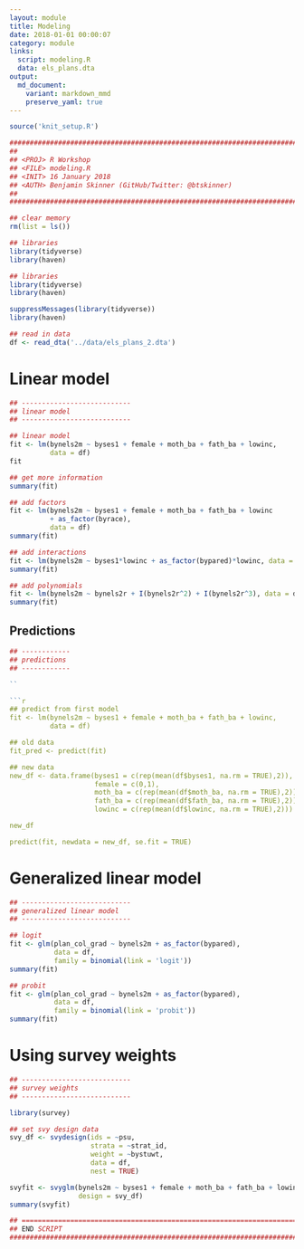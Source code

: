 ```yaml
---
layout: module
title: Modeling
date: 2018-01-01 00:00:07
category: module
links:
  script: modeling.R
  data: els_plans.dta
output:
  md_document:
    variant: markdown_mmd
    preserve_yaml: true
---
```


```r
source('knit_setup.R')
```
```r
################################################################################
##
## <PROJ> R Workshop
## <FILE> modeling.R 
## <INIT> 16 January 2018
## <AUTH> Benjamin Skinner (GitHub/Twitter: @btskinner)
##
################################################################################

## clear memory
rm(list = ls())

## libraries
library(tidyverse)
library(haven)

```
```r
## libraries
library(tidyverse)
library(haven)

```

```r
suppressMessages(library(tidyverse))
library(haven)

```

```r
## read in data
df <- read_dta('../data/els_plans_2.dta')

```

# Linear model
```r
## ---------------------------
## linear model
## ---------------------------

```

```r
## linear model
fit <- lm(bynels2m ~ byses1 + female + moth_ba + fath_ba + lowinc,
          data = df)
fit

## get more information
summary(fit)

```

```r
## add factors
fit <- lm(bynels2m ~ byses1 + female + moth_ba + fath_ba + lowinc
          + as_factor(byrace),
          data = df)
summary(fit)

```

```r
## add interactions
fit <- lm(bynels2m ~ byses1*lowinc + as_factor(bypared)*lowinc, data = df)
summary(fit)

```

```r
## add polynomials
fit <- lm(bynels2m ~ bynels2r + I(bynels2r^2) + I(bynels2r^3), data = df)
summary(fit)

```

## Predictions
```r
## ------------
## predictions
## ------------

``

```r
## predict from first model
fit <- lm(bynels2m ~ byses1 + female + moth_ba + fath_ba + lowinc,
          data = df)

## old data
fit_pred <- predict(fit)

## new data
new_df <- data.frame(byses1 = c(rep(mean(df$byses1, na.rm = TRUE),2)),
                     female = c(0,1),
                     moth_ba = c(rep(mean(df$moth_ba, na.rm = TRUE),2)),
                     fath_ba = c(rep(mean(df$fath_ba, na.rm = TRUE),2)),
                     lowinc = c(rep(mean(df$lowinc, na.rm = TRUE),2)))

new_df

predict(fit, newdata = new_df, se.fit = TRUE)

```


# Generalized linear model
```r
## ---------------------------
## generalized linear model
## ---------------------------

```

```r
## logit
fit <- glm(plan_col_grad ~ bynels2m + as_factor(bypared),
           data = df,
           family = binomial(link = 'logit'))
summary(fit)

## probit
fit <- glm(plan_col_grad ~ bynels2m + as_factor(bypared),
           data = df,
           family = binomial(link = 'probit'))
summary(fit)

```

# Using survey weights
```r
## ---------------------------
## survey weights
## ---------------------------

```

```r
library(survey)

```

```r
## set svy design data
svy_df <- svydesign(ids = ~psu,
                    strata = ~strat_id,
                    weight = ~bystuwt,
                    data = df,
                    nest = TRUE)

svyfit <- svyglm(bynels2m ~ byses1 + female + moth_ba + fath_ba + lowinc,
                 design = svy_df)
summary(svyfit)

```

```r

## =============================================================================
## END SCRIPT
################################################################################
```
